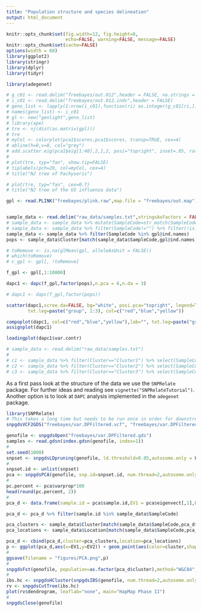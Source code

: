 ```yaml
---
title: "Population structure and species delineation"
output: html_document
---
```


```r
knitr::opts_chunk$set(fig.width=12, fig.height=8,
                      echo=FALSE, warning=FALSE, message=FALSE)
knitr::opts_chunk$set(cache=FALSE)
options(width = 60)
library(ggplot2)
library(stringr)
library(dplyr)
library(tidyr)
```

```r
library(adegenet)

# g_c01 <- read.delim("freebayes/out.012",header = FALSE, na.strings = "-1")[,-1]
# i_c01 <- read.delim("freebayes/out.012.indv",header = FALSE)
# geno_list <- lapply(1:nrow(i_c01),function(ri) as.integer(g_c01[ri,]))
# names(geno_list) <- i_c01
# gl <- new("genlight",geno_list)
# library(ape)
# tre <- nj(dist(as.matrix(gpl)))
# tre
# myCol <- colorplot(pca1$scores,pca1$scores, transp=TRUE, cex=4)
# abline(h=0,v=0, col="grey")
# add.scatter.eig(pca1$eig[1:40],2,1,2, posi="topright", inset=.05, ratio=.3)
# 
# plot(tre, typ="fan", show.tip=FALSE)
# tiplabels(pch=20, col=myCol, cex=4)
# title("NJ tree of Pachyseris")

# plot(tre, typ="fan", cex=0.7)
# title("NJ tree of the US influenza data")

gpl <- read.PLINK("freebayes/plink.raw",map.file = "freebayes/out.map")


sample_data <- read.delim("raw_data/samples.txt",stringsAsFactors = FALSE) 
# sample_data <- sample_data %>% mutate(SampleCode=str_match(SampleCode,"(DC....)")[,2])
# sample_data <- sample_data %>% filter(SampleCode!="") %>% filter(!is.na(SampleCode))
sample_data <- sample_data %>% filter(SampleCode %in% gpl@ind.names)
pops <- sample_data$Cluster[match(sample_data$SampleCode,gpl@ind.names)]

# toRemove <- is.na(glMean(gpl, alleleAsUnit = FALSE))
# which(toRemove)
# c_gpl <- gpl[, !toRemove]

f_gpl <- gpl[,1:10000]

dapc1 <- dapc(f_gpl,factor(pops),n.pca = 6,n.da = 3)

# dapc1 <- dapc(f_gpl,factor(pops))

scatter(dapc1,scree.da=FALSE, bg="white", posi.pca="topright", legend=TRUE,
        txt.leg=paste("group", 1:3), col=c("red","blue","yellow"))

compoplot(dapc1, col=c("red","blue","yellow"),lab="", txt.leg=paste("group", 1:3), ncol=3)
assignplot(dapc1) 

loadingplot(dapc1$var.contr)

```

```r
# sample_data <- read.delim("raw_data/samples.txt")
# 
# c1 <- sample_data %>% filter(Cluster=="Cluster1") %>% select(SampleCode)
# c2 <- sample_data %>% filter(Cluster=="Cluster2") %>% select(SampleCode)
# c3 <- sample_data %>% filter(Cluster=="Cluster3") %>% select(SampleCode)
```


As a first pass look at the structure of the data we use the `SNPRelate` package.  For further ideas and reading see `vignette("SNPRelateTutorial")`.  Another option is to look at `DAPC` analysis implemented in the `adegenet` package. 

```r
library(SNPRelate)
# This takes a long time but needs to be run once in order for downstream steps to work
snpgdsVCF2GDS("freebayes/var.DPFiltered.vcf", "freebayes/var.DPFiltered.gds", method="biallelic.only")

genofile <- snpgdsOpen("freebayes/var.DPFiltered.gds")
samples <- read.gdsn(index.gdsn(genofile, index=1))
# 
set.seed(1000)
snpset <- snpgdsLDpruning(genofile, ld.threshold=0.05,autosome.only = FALSE)
# 
snpset.id <- unlist(snpset)
pca <- snpgdsPCA(genofile, snp.id=snpset.id, num.thread=2,autosome.only = FALSE)
# 
pc.percent <- pca$varprop*100
head(round(pc.percent, 2))
# 
pca_d <- data.frame(sample.id = pca$sample.id,EV1 = pca$eigenvect[,1],EV2 = pca$eigenvect[,2],stringsAsFactors = FALSE)

pca_d <- pca_d %>% filter(sample.id %in% sample_data$SampleCode)

pca_clusters <- sample_data$Cluster[match(sample_data$SampleCode,pca_d$sample.id)]
pca_locations <- sample_data$Location[match(sample_data$SampleCode,pca_d$sample.id)]

pca_d <- cbind(pca_d,cluster=pca_clusters,location=pca_locations)
p <- ggplot(pca_d,aes(x=EV1,y=EV2)) + geom_point(aes(color=cluster,shape=location),size=4) 
# 
ggsave(filename = "figures/PCA.png",p)
# 
snpgdsFst(genofile, population=as.factor(pca_d$cluster),method="W&C84",autosome.only = FALSE)
# 
ibs.hc <- snpgdsHCluster(snpgdsIBS(genofile, num.thread=2,autosome.only = FALSE))
rv <- snpgdsCutTree(ibs.hc)
plot(rv$dendrogram, leaflab="none", main="HapMap Phase II")
# 
snpgdsClose(genofile)
```
